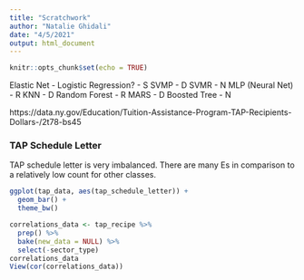 ```yaml
---
title: "Scratchwork"
author: "Natalie Ghidali"
date: "4/5/2021"
output: html_document
---
```


```r
knitr::opts_chunk$set(echo = TRUE)
```

Elastic Net - Logistic Regression? - S
SVMP - D
SVMR - N
MLP (Neural Net) - R
KNN - D 
Random Forest - R
MARS - D
Boosted Tree - N

https://data.ny.gov/Education/Tuition-Assistance-Program-TAP-Recipients-Dollars-/2t78-bs45

### TAP Schedule Letter

TAP schedule letter is very imbalanced. There are many Es in comparison to a relatively low count for other classes.

```r
ggplot(tap_data, aes(tap_schedule_letter)) +
  geom_bar() +
  theme_bw()
```

```r
correlations_data <- tap_recipe %>% 
  prep() %>% 
  bake(new_data = NULL) %>%
  select(-sector_type)
correlations_data
View(cor(correlations_data))
```

